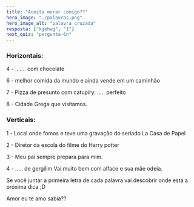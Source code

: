 ```yaml
---
title: "Aceita morar comigo??"
hero_image: "./palavras.png"
hero_image_alt: "palavra cruzada"
resposta: ["kgehwg", "1"]
next_quiz: "pergunta-6n"
---
```


### Horizontais:

4 - ....... com chocolate

6 - melhor comida da mundo e ainda vende em um caminhão

7 - Pizza de presunto com catupiry: ..... perfeito

8 - Cidade Grega que visitamos.

### Verticais:

1 - Local onde fomos e teve uma gravação do seriado La Casa de Papel

2 - Diretor da escola do filme do Harry potter

3 - Meu pai sempre prepara para mim.

4 - ..... de gergilim Vai muito bem com alface e sua mãe odeia.

Se você juntar a primeira letra de cada palavra vai descobrir onde está a próxima dica ;D

Amor eu te amo sabia??
